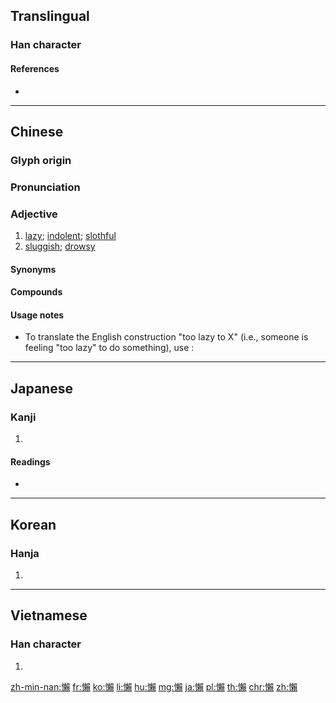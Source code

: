{{character info/new}}
{{also|懒}}
==Translingual==

===Han character===
{{Han char|rn=61|rad=心|as=16|sn=19|four=97086|canj=PDLC|ids=⿰忄賴}}

====References====
* {{Han ref|kx=0408.160|dkj=11455|dj=0749.170|hdz=42368.130|uh=61F6|ud=25078|bh=C369|bd=50025}}

----

==Chinese==
{{zh-forms|s=懒}}

===Glyph origin===
{{Han etym}}

===Pronunciation===
{{zh-pron
|m=lǎn |ma=Zh-lan.ogg
|c=laan5
|h=pfs=lân
|md=
|mn=lán/nōa
|mn_note=lán - literary; nōa - vernacular
|w=
|mc=y
|oc=y
|cat=a
}}

===Adjective===
{{zh-adj}}

# [[lazy]]; [[indolent]]; [[slothful]]
# [[sluggish]]; [[drowsy]]

====Synonyms====
{{zh-dial|懶惰}}

====Compounds====
{{zh-der|懶蟲|懶得|懶惰|懶鬼|懶漢|懶猴|懶散|懶洋洋|身上發懶|意懶心慵|意懶心灰|伸懶腰|嚲懶|心灰意懶|心慵意懶|意慵心懶|幫閑鑽懶|幫懶鑽閑|偎慵墮懶|慵懶|好吃懶做|偷懶|懶腰|懶人植物|懶人|懶懶的|懶骨頭|懶凳|睡懶覺|懶待|樹懶|發懶|痠懶|疏懶|懶髻|懶怠|懶設設|懶架|憊懶|懶婦|懶病|懶黃病|躲懶|鑽懶幫閑|酸懶|貪吃懶做|脫懶}}

====Usage notes====
* To translate the English construction "too lazy to X" (i.e., someone is feeling "too lazy" to do something), use {{l|zh|懶[[得]]／懒[[得]]}}:
*: {{zh-x|夏天 的 我 '''懶得''' '''化妝'''|{{t-needed|zh}}|ref={{w2|zh|鄭怡}}, {{lang|zh|離家出走}}}}

----

==Japanese==

===Kanji===
{{ja-kanji|grade=|rs=心16}}

# {{defn|lang=ja|sort=心16}}

====Readings====
* {{ja-readings|on=[[らん]] (ran), [[らい]] (rai)|kun=[[おこたる]] (okotaru), [[ものうい]] (monoui)}}

----

==Korean==

===Hanja===
{{ko-hanja|hangeul=[[라]]>[[나]], [[란]]>[[난]]|eumhun=|rv=ra>na, ran>nan|mr=ra>na, ran>nan|y=la>na, lan>nan}}

# {{defn|lang=ko|sort=心16}}

----

==Vietnamese==

===Han character===
{{vi-hantu|[[lại]], [[lãn]], [[lớn]], [[lười]]|rs=心16}}

# {{defn|lang=vi|sort=心16}}

[[zh-min-nan:懶]]
[[fr:懶]]
[[ko:懶]]
[[li:懶]]
[[hu:懶]]
[[mg:懶]]
[[ja:懶]]
[[pl:懶]]
[[th:懶]]
[[chr:懶]]
[[zh:懶]]